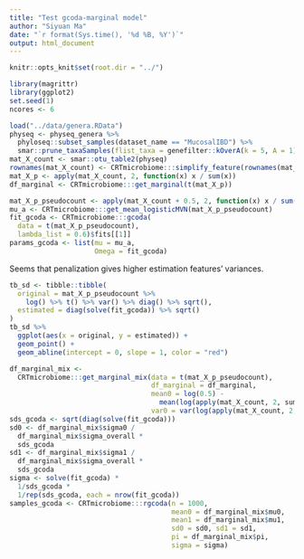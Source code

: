 ```yaml
---
title: "Test gcoda-marginal model"
author: "Siyuan Ma"
date: "`r format(Sys.time(), '%d %B, %Y')`"
output: html_document
---
```


```r
knitr::opts_knit$set(root.dir = "../")
```

```r
library(magrittr)
library(ggplot2)
set.seed(1)
ncores <- 6
```

```r
load("../data/genera.RData")
physeq <- physeq_genera %>% 
  phyloseq::subset_samples(dataset_name == "MucosalIBD") %>% 
  smar::prune_taxaSamples(flist_taxa = genefilter::kOverA(k = 5, A = 1))
mat_X_count <- smar::otu_table2(physeq)
rownames(mat_X_count) <- CRTmicrobiome:::simplify_feature(rownames(mat_X_count))
mat_X_p <- apply(mat_X_count, 2, function(x) x / sum(x))
df_marginal <- CRTmicrobiome:::get_marginal(t(mat_X_p))
```

```r
mat_X_p_pseudocount <- apply(mat_X_count + 0.5, 2, function(x) x / sum(x))
mu_a <- CRTmicrobiome:::get_mean_logisticMVN(mat_X_p_pseudocount)
fit_gcoda <- CRTmicrobiome:::gcoda(
  data = t(mat_X_p_pseudocount),
  lambda_list = 0.6)$fits[[1]]
params_gcoda <- list(mu = mu_a,
                     Omega = fit_gcoda)
```

Seems that penalization gives higher estimation features' variances.
```r
tb_sd <- tibble::tibble(
  original = mat_X_p_pseudocount %>% 
    log() %>% t() %>% var() %>% diag() %>% sqrt(),
  estimated = diag(solve(fit_gcoda)) %>% sqrt()
)
tb_sd %>% 
  ggplot(aes(x = original, y = estimated)) +
  geom_point() + 
  geom_abline(intercept = 0, slope = 1, color = "red") 
```

```r
df_marginal_mix <- 
  CRTmicrobiome:::get_marginal_mix(data = t(mat_X_p_pseudocount),
                                   df_marginal = df_marginal,
                                   mean0 = log(0.5) - 
                                     mean(log(apply(mat_X_count, 2, sum))),
                                   var0 = var(log(apply(mat_X_count, 2, sum))))
sds_gcoda <- sqrt(diag(solve(fit_gcoda)))
sd0 <- df_marginal_mix$sigma0 / 
  df_marginal_mix$sigma_overall * 
  sds_gcoda
sd1 <- df_marginal_mix$sigma1 / 
  df_marginal_mix$sigma_overall * 
  sds_gcoda
sigma <- solve(fit_gcoda) * 
  1/sds_gcoda * 
  1/rep(sds_gcoda, each = nrow(fit_gcoda))
samples_gcoda <- CRTmicrobiome:::rgcoda(n = 1000,
                                        mean0 = df_marginal_mix$mu0,
                                        mean1 = df_marginal_mix$mu1,
                                        sd0 = sd0, sd1 = sd1,
                                        pi = df_marginal_mix$pi,
                                        sigma = sigma)
```